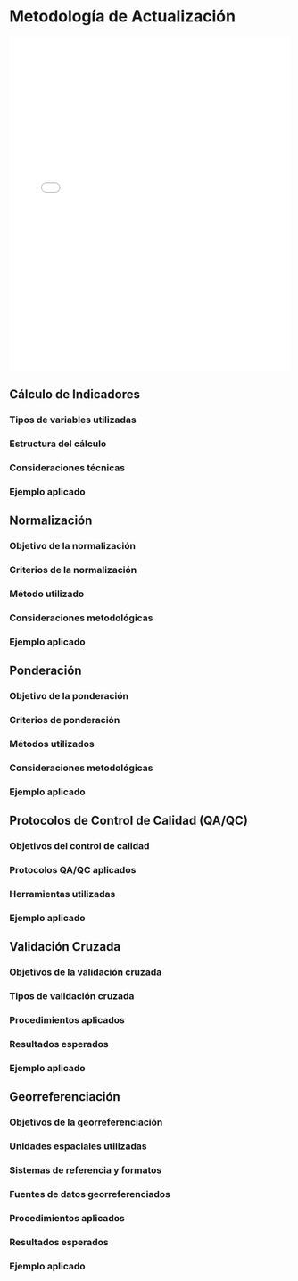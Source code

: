 
# Metodología de Actualización {#sec-metodologia}

<iframe src="assets/metodologia.html" width="100%" height="600px" style="border:none;"></iframe>


## Cálculo de Indicadores {#sec-metodologia-calculo}
### Tipos de variables utilizadas {#sec-metodologia-calculo-tipos}
### Estructura del cálculo {#sec-metodologia-calculo-estructura}
### Consideraciones técnicas {#sec-metodologia-calculo-consideraciones}
### Ejemplo aplicado {#sec-metodologia-calculo-ejemplo}

## Normalización {#sec-metodologia-normalizacion}
### Objetivo de la normalización {#sec-metodologia-normalizacion-objetivo}
### Criterios de la normalización {#sec-metodologia-normalizacion-criterios}
### Método utilizado {#sec-metodologia-normalizacion-metodo}
### Consideraciones metodológicas {#sec-metodologia-normalizacion-consideraciones}
### Ejemplo aplicado {#sec-metodologia-normalizacion-ejemplo}

## Ponderación {#sec-metodologia-ponderacion}
### Objetivo de la ponderación {#sec-metodologia-ponderacion-objetivo}
### Criterios de ponderación {#sec-metodologia-ponderacion-criterios}
### Métodos utilizados {#sec-metodologia-ponderacion-metodos}
### Consideraciones metodológicas {#sec-metodologia-ponderacion-consideraciones}
### Ejemplo aplicado {#sec-metodologia-ponderacion-ejemplo}

## Protocolos de Control de Calidad (QA/QC) {#sec-metodologia-qa}
### Objetivos del control de calidad {#sec-metodologia-qa-objetivos}
### Protocolos QA/QC aplicados {#sec-metodologia-qa-protocolos}
### Herramientas utilizadas {#sec-metodologia-qa-herramientas}
### Ejemplo aplicado {#sec-metodologia-qa-ejemplo}

## Validación Cruzada {#sec-metodologia-validacion}
### Objetivos de la validación cruzada {#sec-metodologia-validacion-objetivos}
### Tipos de validación cruzada {#sec-metodologia-validacion-tipos}
### Procedimientos aplicados {#sec-metodologia-validacion-procedimientos}
### Resultados esperados {#sec-metodologia-validacion-resultados}
### Ejemplo aplicado {#sec-metodologia-validacion-ejemplo}

## Georreferenciación {#sec-metodologia-georef}
### Objetivos de la georreferenciación {#sec-metodologia-georef-objetivos}
### Unidades espaciales utilizadas {#sec-metodologia-georef-unidades}
### Sistemas de referencia y formatos {#sec-metodologia-georef-sistemas}
### Fuentes de datos georreferenciados {#sec-metodologia-georef-fuentes}
### Procedimientos aplicados {#sec-metodologia-georef-procedimientos}
### Resultados esperados {#sec-metodologia-georef-resultados}
### Ejemplo aplicado {#sec-metodologia-georef-ejemplo}